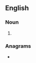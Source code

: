 ==English==

===Noun===
{{head|en|noun form}}

# {{plural of|en|extracurricular}}

===Anagrams===
* {{anagrams|en|a=aacceilrrrrstuux|sextracurricular}}